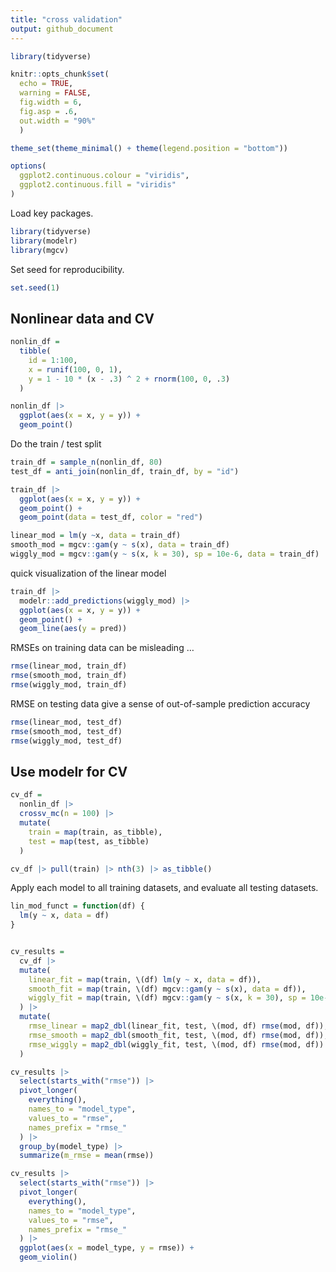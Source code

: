 ```yaml
---
title: "cross validation"
output: github_document
---
```


```r
library(tidyverse)

knitr::opts_chunk$set(
  echo = TRUE, 
  warning = FALSE,
  fig.width = 6, 
  fig.asp = .6, 
  out.width = "90%"
  )

theme_set(theme_minimal() + theme(legend.position = "bottom"))

options(
  ggplot2.continuous.colour = "viridis",
  ggplot2.continuous.fill = "viridis"
)
```

Load key packages. 
```r
library(tidyverse)
library(modelr)
library(mgcv)
```

Set seed for reproducibility.
```r
set.seed(1)
```


## Nonlinear data and CV

```r
nonlin_df = 
  tibble(
    id = 1:100,
    x = runif(100, 0, 1),
    y = 1 - 10 * (x - .3) ^ 2 + rnorm(100, 0, .3)
  )

nonlin_df |> 
  ggplot(aes(x = x, y = y)) + 
  geom_point()
```

Do the train / test split

```r
train_df = sample_n(nonlin_df, 80)
test_df = anti_join(nonlin_df, train_df, by = "id")
```

```r
train_df |> 
  ggplot(aes(x = x, y = y)) +
  geom_point() +
  geom_point(data = test_df, color = "red")
```


```r
linear_mod = lm(y ~x, data = train_df)
smooth_mod = mgcv::gam(y ~ s(x), data = train_df)
wiggly_mod = mgcv::gam(y ~ s(x, k = 30), sp = 10e-6, data = train_df)
```

quick visualization of the linear model

```r
train_df |> 
  modelr::add_predictions(wiggly_mod) |> 
  ggplot(aes(x = x, y = y)) +
  geom_point() +
  geom_line(aes(y = pred))
```

RMSEs on training data can be misleading ...
```r
rmse(linear_mod, train_df)
rmse(smooth_mod, train_df)
rmse(wiggly_mod, train_df)
```


RMSE on testing data give a sense of out-of-sample prediction accuracy
```r
rmse(linear_mod, test_df)
rmse(smooth_mod, test_df)
rmse(wiggly_mod, test_df)
```


## Use modelr for CV



```r
cv_df =
  nonlin_df |> 
  crossv_mc(n = 100) |> 
  mutate(
    train = map(train, as_tibble),
    test = map(test, as_tibble)
  )
```




```r
cv_df |> pull(train) |> nth(3) |> as_tibble()
```


Apply each model to all training datasets, and evaluate all testing datasets.

```r
lin_mod_funct = function(df) {
  lm(y ~ x, data = df)
}


cv_results =
  cv_df |> 
  mutate(
    linear_fit = map(train, \(df) lm(y ~ x, data = df)),
    smooth_fit = map(train, \(df) mgcv::gam(y ~ s(x), data = df)), 
    wiggly_fit = map(train, \(df) mgcv::gam(y ~ s(x, k = 30), sp = 10e-6, data = df))
  ) |> 
  mutate(
    rmse_linear = map2_dbl(linear_fit, test, \(mod, df) rmse(mod, df)), 
    rmse_smooth = map2_dbl(smooth_fit, test, \(mod, df) rmse(mod, df)),
    rmse_wiggly = map2_dbl(wiggly_fit, test, \(mod, df) rmse(mod, df))
  )
```



```r
cv_results |> 
  select(starts_with("rmse")) |> 
  pivot_longer(
    everything(),
    names_to = "model_type", 
    values_to = "rmse",
    names_prefix = "rmse_"
  ) |> 
  group_by(model_type) |> 
  summarize(m_rmse = mean(rmse))

cv_results |> 
  select(starts_with("rmse")) |> 
  pivot_longer(
    everything(),
    names_to = "model_type", 
    values_to = "rmse",
    names_prefix = "rmse_"
  ) |> 
  ggplot(aes(x = model_type, y = rmse)) +
  geom_violin()
```
